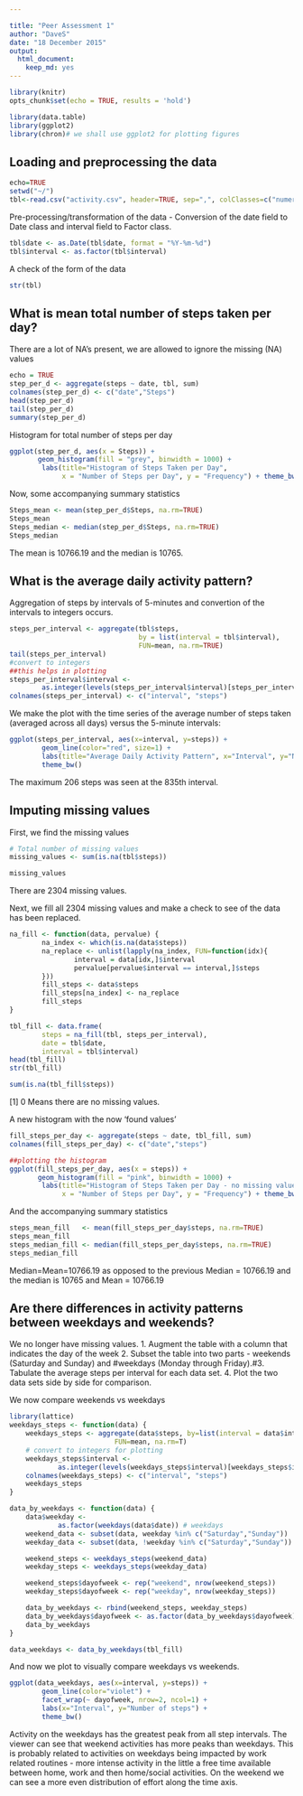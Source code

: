 ```yaml
---

title: "Peer Assessment 1"
author: "DaveS"
date: "18 December 2015"
output:
  html_document:
    keep_md: yes
---
```


```r
library(knitr)
opts_chunk$set(echo = TRUE, results = 'hold')
```
```r
library(data.table)
library(ggplot2)
library(chron)# we shall use ggplot2 for plotting figures
```

## Loading and preprocessing the data
```r
echo=TRUE
setwd("~/")
tbl<-read.csv("activity.csv", header=TRUE, sep=",", colClasses=c("numeric", "character", "numeric"))
```

Pre-processing/transformation of the data - Conversion of the date field to Date class and interval field to Factor class.
```r
tbl$date <- as.Date(tbl$date, format = "%Y-%m-%d")
tbl$interval <- as.factor(tbl$interval)
```

A check of the form of the data
```r
str(tbl)
```


## What is mean total number of steps taken per day?

There are a lot of NA's present, we are allowed to ignore the missing (NA) values
```r
echo = TRUE
step_per_d <- aggregate(steps ~ date, tbl, sum)
colnames(step_per_d) <- c("date","Steps")
head(step_per_d)
tail(step_per_d)
summary(step_per_d)

```

Histogram for total number of steps per day
```r
ggplot(step_per_d, aes(x = Steps)) + 
       geom_histogram(fill = "grey", binwidth = 1000) + 
        labs(title="Histogram of Steps Taken per Day", 
             x = "Number of Steps per Day", y = "Frequency") + theme_bw()

```

Now, some accompanying summary statistics
```r
Steps_mean <- mean(step_per_d$Steps, na.rm=TRUE)
Steps_mean
Steps_median <- median(step_per_d$Steps, na.rm=TRUE)
Steps_median
```
The mean is 10766.19 and the median is 10765.

## What is the average daily activity pattern?
Aggregation of steps by intervals of 5-minutes and convertion of the intervals to integers occurs.
```r
steps_per_interval <- aggregate(tbl$steps, 
                                by = list(interval = tbl$interval),
                                FUN=mean, na.rm=TRUE)
tail(steps_per_interval)
#convert to integers
##this helps in plotting
steps_per_interval$interval <- 
        as.integer(levels(steps_per_interval$interval)[steps_per_interval$interval])
colnames(steps_per_interval) <- c("interval", "steps")

```

We make the plot with the time series of the average number of steps taken (averaged across all days) versus the 5-minute intervals:
```r
ggplot(steps_per_interval, aes(x=interval, y=steps)) +   
        geom_line(color="red", size=1) +  
        labs(title="Average Daily Activity Pattern", x="Interval", y="Number of steps") +  
        theme_bw()
```


The maximum 206 steps was seen at the 835th interval.

## Imputing missing values
First, we find the missing values
```r
# Total number of missing values
missing_values <- sum(is.na(tbl$steps))

missing_values
```
There are 2304 missing values.

Next, we fill all 2304 missing values and make a check to see of the data has been replaced.
```r
na_fill <- function(data, pervalue) {
        na_index <- which(is.na(data$steps))
        na_replace <- unlist(lapply(na_index, FUN=function(idx){
                interval = data[idx,]$interval
                pervalue[pervalue$interval == interval,]$steps
        }))
        fill_steps <- data$steps
        fill_steps[na_index] <- na_replace
        fill_steps
}

tbl_fill <- data.frame(  
        steps = na_fill(tbl, steps_per_interval),  
        date = tbl$date,  
        interval = tbl$interval)
head(tbl_fill)
str(tbl_fill)

sum(is.na(tbl_fill$steps))
```
[1] 0 Means there are no missing values.

A new histogram with the now 'found values'
```r
fill_steps_per_day <- aggregate(steps ~ date, tbl_fill, sum)
colnames(fill_steps_per_day) <- c("date","steps")

##plotting the histogram
ggplot(fill_steps_per_day, aes(x = steps)) + 
       geom_histogram(fill = "pink", binwidth = 1000) + 
        labs(title="Histogram of Steps Taken per Day - no missing values", 
             x = "Number of Steps per Day", y = "Frequency") + theme_bw() 
```

And the accompanying summary statistics
```r
steps_mean_fill   <- mean(fill_steps_per_day$steps, na.rm=TRUE)
steps_mean_fill
steps_median_fill <- median(fill_steps_per_day$steps, na.rm=TRUE)
steps_median_fill

```

Median=Mean=10766.19 as opposed to the previous Median = 10766.19 and the median is 10765 and Mean = 10766.19

## Are there differences in activity patterns between weekdays and weekends?
We no longer have missing values.
1. Augment the table with a column that indicates the day of the week
2. Subset the table into two parts - weekends (Saturday and Sunday) and #weekdays (Monday through Friday).#3. Tabulate the average steps per interval for each data set.
4. Plot the two data sets side by side for comparison.

We now compare weekends vs weekdays
```r
library(lattice)
weekdays_steps <- function(data) {
    weekdays_steps <- aggregate(data$steps, by=list(interval = data$interval),
                          FUN=mean, na.rm=T)
    # convert to integers for plotting
    weekdays_steps$interval <- 
            as.integer(levels(weekdays_steps$interval)[weekdays_steps$interval])
    colnames(weekdays_steps) <- c("interval", "steps")
    weekdays_steps
}

data_by_weekdays <- function(data) {
    data$weekday <- 
            as.factor(weekdays(data$date)) # weekdays
    weekend_data <- subset(data, weekday %in% c("Saturday","Sunday"))
    weekday_data <- subset(data, !weekday %in% c("Saturday","Sunday"))

    weekend_steps <- weekdays_steps(weekend_data)
    weekday_steps <- weekdays_steps(weekday_data)

    weekend_steps$dayofweek <- rep("weekend", nrow(weekend_steps))
    weekday_steps$dayofweek <- rep("weekday", nrow(weekday_steps))

    data_by_weekdays <- rbind(weekend_steps, weekday_steps)
    data_by_weekdays$dayofweek <- as.factor(data_by_weekdays$dayofweek)
    data_by_weekdays
}

data_weekdays <- data_by_weekdays(tbl_fill)
```

And now we plot to visually compare weekdays vs weekends.
```r
ggplot(data_weekdays, aes(x=interval, y=steps)) + 
        geom_line(color="violet") + 
        facet_wrap(~ dayofweek, nrow=2, ncol=1) +
        labs(x="Interval", y="Number of steps") +
        theme_bw()
```

Activity on the weekdays has the greatest peak from all step intervals. The viewer can see that weekend activities has more peaks than weekdays. This is probably related to activities on weekdays being impacted by work related routines - more intense activity in the little a free time available between home, work and then home/social activities. On the weekend we can see a more even distribution of effort along the time axis.

